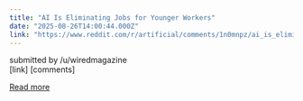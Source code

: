 ```yaml
---
title: "AI Is Eliminating Jobs for Younger Workers"
date: "2025-08-26T14:00:44.000Z"
link: "https://www.reddit.com/r/artificial/comments/1n0mnpz/ai_is_eliminating_jobs_for_younger_workers/"
---
```


submitted by    /u/wiredmagazine  
 [link]   [comments]

[Read more](https://www.reddit.com/r/artificial/comments/1n0mnpz/ai_is_eliminating_jobs_for_younger_workers/)
